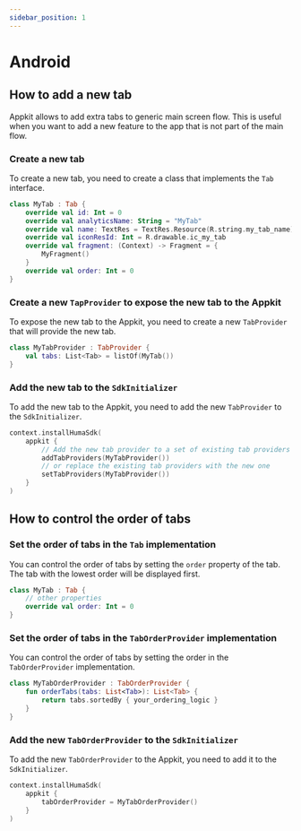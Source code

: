 ```yaml
---
sidebar_position: 1
---
```


# Android

## How to add a new tab

Appkit allows to add extra tabs to generic main screen flow. This is useful when you want to add a
new feature to the app that is not part of the main flow.

### Create a new tab

To create a new tab, you need to create a class that implements the `Tab` interface.

```kotlin
class MyTab : Tab {
    override val id: Int = 0
    override val analyticsName: String = "MyTab"
    override val name: TextRes = TextRes.Resource(R.string.my_tab_name)
    override val iconResId: Int = R.drawable.ic_my_tab
    override val fragment: (Context) -> Fragment = {
        MyFragment()
    }
    override val order: Int = 0
}
```

### Create a new `TapProvider` to expose the new tab to the Appkit

To expose the new tab to the Appkit, you need to create a new `TabProvider` that will provide the
new tab.

```kotlin
class MyTabProvider : TabProvider {
    val tabs: List<Tab> = listOf(MyTab())
}
```

### Add the new tab to the `SdkInitializer`

To add the new tab to the Appkit, you need to add the new `TabProvider` to the `SdkInitializer`.

```kotlin
context.installHumaSdk(
    appkit {
        // Add the new tab provider to a set of existing tab providers
        addTabProviders(MyTabProvider())
        // or replace the existing tab providers with the new one
        setTabProviders(MyTabProvider())
    }
)
```

## How to control the order of tabs

### Set the order of tabs in the `Tab` implementation

You can control the order of tabs by setting the `order` property of the tab. The tab with the
lowest order will be displayed first.

```kotlin
class MyTab : Tab {
    // other properties
    override val order: Int = 0
}
```

### Set the order of tabs in the `TabOrderProvider` implementation

You can control the order of tabs by setting the order in the `TabOrderProvider` implementation.

```kotlin
class MyTabOrderProvider : TabOrderProvider {
    fun orderTabs(tabs: List<Tab>): List<Tab> {
        return tabs.sortedBy { your_ordering_logic }
    }
}
```

### Add the new `TabOrderProvider` to the `SdkInitializer`

To add the new `TabOrderProvider` to the Appkit, you need to add it to the `SdkInitializer`.

```kotlin
context.installHumaSdk(
    appkit {
        tabOrderProvider = MyTabOrderProvider()
    }
)
```
